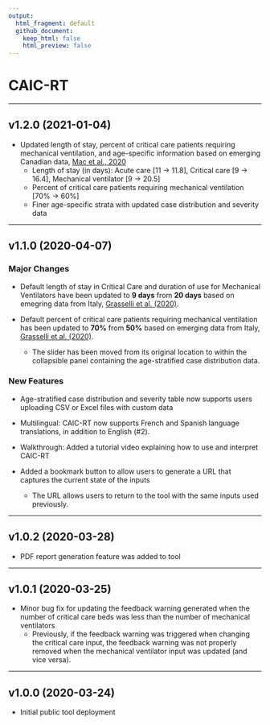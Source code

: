 ```yaml
---
output: 
  html_fragment: default
  github_document: 
    keep_html: false
    html_preview: false
---
```


# CAIC-RT

---

## v1.2.0 (2021-01-04)

- Updated length of stay, percent of critical care patients requiring mechanical ventilation, and age-specific information based on emerging Canadian data, [Mac et al., 2020](https://www.medrxiv.org/content/10.1101/2020.11.04.20225474v1)
    + Length of stay (in days): Acute care [11 → 11.8], Critical care [9 → 16.4], Mechanical ventilator [9 → 20.5]
    + Percent of critical care patients requiring mechanical ventilation [70% → 60%]
    + Finer age-specific strata with updated case distribution and severity data

---

## v1.1.0 (2020-04-07)

### Major Changes

- Default length of stay in Critical Care and duration of use for Mechanical Ventilators have been updated to __9 days__ from __20 days__ based on emegring data from Italy, [Grasselli et al. (2020)](https://jamanetwork.com/journals/jama/fullarticle/2764365?utm_source=twitter).

- Default percent of critical care patients requiring mechanical ventilation has been updated to __70%__ from __50%__ based on emerging data from Italy, [Grasselli et al. (2020)](https://jamanetwork.com/journals/jama/fullarticle/2764365?utm_source=twitter).
  + The slider has been moved from its original location to within the collapsible panel containing the age-stratified case distribution data.

### New Features

- Age-stratified case distribution and severity table now supports users uploading CSV or Excel files with custom data

- Multilingual: CAIC-RT now supports French and Spanish language translations, in addition to English (#2).

- Walkthrough: Added a tutorial video explaining how to use and interpret CAIC-RT

- Added a bookmark button to allow users to generate a URL that captures the current state of the inputs
  + The URL allows users to return to the tool with the same inputs used previously.

---

## v1.0.2 (2020-03-28)

- PDF report generation feature was added to tool

---

## v1.0.1 (2020-03-25)

- Minor bug fix for updating the feedback warning generated when the number of critical care beds was less than the number of mechanical ventilators
  + Previously, if the feedback warning was triggered when changing the critical care input, the feedback warning was not properly removed when the mechanical ventilator input was updated (and vice versa).

---

## v1.0.0 (2020-03-24)

- Initial public tool deployment

